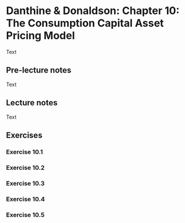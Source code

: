 # Danthine & Donaldson: Chapter 10: The Consumption Capital Asset Pricing Model

Text

## Pre-lecture notes

Text

## Lecture notes

Text

## Exercises

### Exercise 10.1

### Exercise 10.2

### Exercise 10.3

### Exercise 10.4

### Exercise 10.5